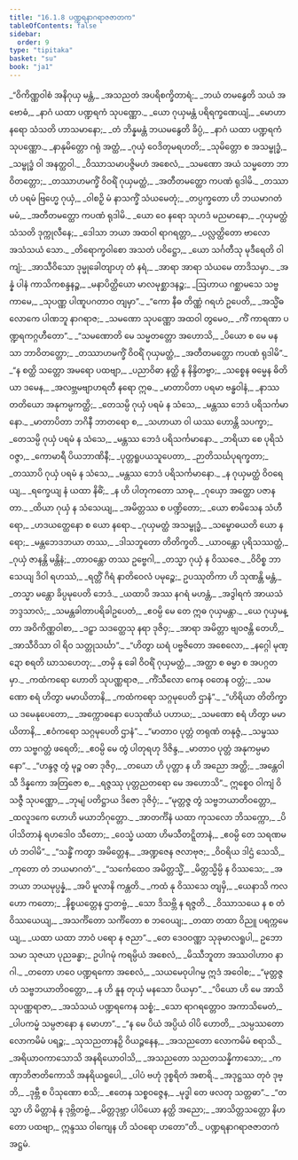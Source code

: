 ```yaml
---
title: "16.1.8 ပဏ္ဍရနာဂရာဇဇာတက"
tableOfContents: false
sidebar:
  order: 9
type: "tipitaka"
basket: "su"
book: "ja1"
---
```



<DynamicBreadcrumb />

<Division number="258" book="ja1">

<Paragraph number="3520" type="verses" book="ja1">
_“ဝိကိဏ္ဏဝါစံ အနိဂုယှ မန္တံ,_  
_အသညတံ အပရိစက္ခိတာရံ;_  
_ဘယံ တမနွေတိ သယံ အဗောဓံ,_  
_နာဂံ ယထာ ပဏ္ဍရကံ သုပဏ္ဏော._  

</Paragraph>

</Division>
<Division number="259" book="ja1">

<Paragraph number="3521" type="verses" book="ja1">
_ယော ဂုယှမန္တံ ပရိရက္ခဏေယျံ,_  
_မောဟာ နရော သံသတိ ဟာသမာနော;_  
_တံ ဘိန္နမန္တံ ဘယမနွေတိ ခိပ္ပံ,_  
_နာဂံ ယထာ ပဏ္ဍရကံ သုပဏ္ဏော._  

</Paragraph>

</Division>
<Division number="260" book="ja1">

<Paragraph number="3522" type="verses" book="ja1">
_နာနုမိတ္တော ဂရုံ အတ္ထံ,_  
_ဂုယှံ ဝေဒိတုမရဟတိ;_  
_သုမိတ္တော စ အသမ္ဗုဒ္ဓံ,_  
_သမ္ဗုဒ္ဓံ ဝါ အနတ္ထဝါ._  

</Paragraph>

</Division>
<Division number="261" book="ja1">

<Paragraph number="3523" type="verses" book="ja1">
_ဝိဿာသမာပဇ္ဇိမဟံ အစေလံ,_  
_သမဏော အယံ သမ္မတော ဘာဝိတတ္တော;_  
_တဿာဟမက္ခိံ ဝိဝရိံ ဂုယှမတ္ထံ,_  
_အတီတမတ္ထော ကပဏံ ရုဒါမိ._  

</Paragraph>

</Division>
<Division number="262" book="ja1">

<Paragraph number="3524" type="verses" book="ja1">
_တဿာဟံ ပရမံ ဗြဟ္မေ ဂုယှံ,_  
_ဝါစဉှိ မံ နာသက္ခိံ သံယမေတုံ;_  
_တပ္ပက္ခတော ဟိ ဘယမာဂတံ မမံ,_  
_အတီတမတ္ထော ကပဏံ ရုဒါမိ._  

</Paragraph>

</Division>
<Division number="263" book="ja1">

<Paragraph number="3525" type="verses" book="ja1">
_ယော ဝေ နရော သုဟဒံ မညမာနော,_  
_ဂုယှမတ္ထံ သံသတိ ဒုက္ကုလီနေ;_  
_ဒေါသာ ဘယာ အထဝါ ရာဂရတ္တာ,_  
_ပလ္လတ္ထိတော ဗာလော အသံသယံ သော._  

</Paragraph>

</Division>
<Division number="264" book="ja1">

<Paragraph number="3526" type="verses" book="ja1">
_တိရောက္ခဝါစော အသတံ ပဝိဋ္ဌော,_  
_ယော သင်္ဂတီသု မုဒီရေတိ ဝါကျံ;_  
_အာသီဝိသော ဒုမ္မုခေါတျာဟု တံ နရံ,_  
_အာရာ အာရာ သံယမေ တာဒိသမှာ._  

</Paragraph>

</Division>
<Division number="265" book="ja1">

<Paragraph number="3527" type="verses" book="ja1">
_အန္နံ ပါနံ ကာသိကစန္ဒနဉ္စ,_  
_မနာပိတ္ထိယော မာလမုစ္ဆာဒနဉ္စ;_  
_ဩဟာယ ဂစ္ဆာမသေ သဗ္ဗကာမေ,_  
_သုပဏ္ဏ ပါဏူပဂတာဝ တျမှာ”._  

</Paragraph>

</Division>
<Division number="266" book="ja1">

<Paragraph number="3528" type="verses" book="ja1">
_“ကော နီဓ တိဏ္ဏံ ဂရဟံ ဥပေတိ,_  
_အသ္မိံဓလောကေ ပါဏဘူ နာဂရာဇ;_  
_သမဏော သုပဏ္ဏော အထဝါ တွမေဝ,_  
_ကိံ ကာရဏာ ပဏ္ဍရကဂ္ဂဟီတော”._  

</Paragraph>

</Division>
<Division number="267" book="ja1">

<Paragraph number="3529" type="verses" book="ja1">
_“သမဏောတိ မေ သမ္မတတ္တော အဟောသိ,_  
_ပိယော စ မေ မနသာ ဘာဝိတတ္တော;_  
_တဿာဟမက္ခိံ ဝိဝရိံ ဂုယှမတ္ထံ,_  
_အတီတမတ္ထော ကပဏံ ရုဒါမိ”._  

</Paragraph>

</Division>
<Division number="268" book="ja1">

<Paragraph number="3530" type="verses" book="ja1">
_“န စတ္ထိ သတ္တော အမရော ပထဗျာ,_  
_ပညာဝိဓာ နတ္ထိ န နိန္ဒိတဗ္ဗာ;_  
_သစ္စေန ဓမ္မေန ဓိတိယာ ဒမေန,_  
_အလဗ္ဘမဗျာဟရတီ နရော ဣဓ._  

</Paragraph>

</Division>
<Division number="269" book="ja1">

<Paragraph number="3531" type="verses" book="ja1">
_မာတာပိတာ ပရမာ ဗန္ဓဝါနံ,_  
_နာဿ တတိယော အနုကမ္ပကတ္ထိ;_  
_တေသမ္ပိ ဂုယှံ ပရမံ န သံသေ,_  
_မန္တဿ ဘေဒံ ပရိသင်္ကမာနော._  

</Paragraph>

</Division>
<Division number="270" book="ja1">

<Paragraph number="3532" type="verses" book="ja1">
_မာတာပိတာ ဘဂိနီ ဘာတရော စ,_  
_သဟာယာ ဝါ ယဿ ဟောန္တိ သပက္ခာ;_  
_တေသမ္ပိ ဂုယှံ ပရမံ န သံသေ,_  
_မန္တဿ ဘေဒံ ပရိသင်္ကမာနော._  

</Paragraph>

</Division>
<Division number="271" book="ja1">

<Paragraph number="3533" type="verses" book="ja1">
_ဘရိယာ စေ ပုရိသံ ဝဇ္ဇာ,_  
_ကောမာရီ ပိယဘာဏိနီ;_  
_ပုတ္တရူပယသူပေတာ,_  
_ဉာတိသင်္ဃပုရက္ခတာ;_  
_တဿာပိ ဂုယှံ ပရမံ န သံသေ,_  
_မန္တဿ ဘေဒံ ပရိသင်္ကမာနော._  

</Paragraph>

</Division>
<Division number="272" book="ja1">

<Paragraph number="3534" type="verses" book="ja1">
_န ဂုယှမတ္ထံ ဝိဝရေယျ,_  
_ရက္ခေယျ နံ ယထာ နိဓိံ;_  
_န ဟိ ပါတုကတော သာဓု,_  
_ဂုယှော အတ္ထော ပဇာနတာ._  

</Paragraph>

</Division>
<Division number="273" book="ja1">

<Paragraph number="3535" type="verses" book="ja1">
_ထိယာ ဂုယှံ န သံသေယျ,_  
_အမိတ္တဿ စ ပဏ္ဍိတော;_  
_ယော စာမိသေန သံဟီရော,_  
_ဟဒယတ္ထေနော စ ယော နရော._  

</Paragraph>

</Division>
<Division number="274" book="ja1">

<Paragraph number="3536" type="verses" book="ja1">
_ဂုယှမတ္ထံ အသမ္ဗုဒ္ဓံ,_  
_သမ္ဗောဓယတိ ယော နရော;_  
_မန္တဘေဒဘယာ တဿ,_  
_ဒါသဘူတော တိတိက္ခတိ._  

</Paragraph>

</Division>
<Division number="275" book="ja1">

<Paragraph number="3537" type="verses" book="ja1">
_ယာဝန္တော ပုရိသဿတ္ထံ,_  
_ဂုယှံ ဇာနန္တိ မန္တိနံ;_  
_တာဝန္တော တဿ ဥဗ္ဗေဂါ,_  
_တသ္မာ ဂုယှံ န ဝိဿဇေ._  

</Paragraph>

</Division>
<Division number="276" book="ja1">

<Paragraph number="3538" type="verses" book="ja1">
_ဝိဝိစ္စ ဘာသေယျ ဒိဝါ ရဟဿံ,_  
_ရတ္တိံ ဂိရံ နာတိဝေလံ ပမုဉ္စေ;_  
ဥပဿုတိကာ ဟိ သုဏန္တိ မန္တံ,_  
_တသ္မာ မန္တော ခိပ္ပမုပေတိ ဘေဒံ._  

</Paragraph>

</Division>
<Division number="277" book="ja1">

<Paragraph number="3539" type="verses" book="ja1">
_ယထာပိ အဿ နဂရံ မဟန္တံ,_  
_အဒွါရကံ အာယသံ ဘဒ္ဒသာလံ;_  
_သမန္တခါတာပရိခါဥပေတံ,_  
_ဧဝမ္ပိ မေ တေ ဣဓ ဂုယှမန္တာ._  

</Paragraph>

</Division>
<Division number="278" book="ja1">

<Paragraph number="3540" type="verses" book="ja1">
_ယေ ဂုယှမန္တာ အဝိကိဏ္ဏဝါစာ,_  
_ဒဠှာ သဒတ္ထေသု နရာ ဒုဇိဝှ;_  
_အာရာ အမိတ္တာ ဗျဝဇန္တိ တေဟိ,_  
_အာသီဝိသာ ဝါ ရိဝ သတ္တုသင်္ဃာ”._  

</Paragraph>

</Division>
<Division number="279" book="ja1">

<Paragraph number="3541" type="verses" book="ja1">
_“ဟိတွာ ဃရံ ပဗ္ဗဇိတော အစေလော,_  
_နဂ္ဂေါ မုဏ္ဍော စရတိ ဃာသဟေတု;_  
_တမှိ နု ခေါ ဝိဝရိံ ဂုယှမတ္ထံ,_  
_အတ္ထာ စ ဓမ္မာ စ အပဂ္ဂတမှာ._  

</Paragraph>

</Division>
<Division number="280" book="ja1">

<Paragraph number="3542" type="verses" book="ja1">
_ကထံကရော ဟောတိ သုပဏ္ဏရာဇ,_  
_ကိံသီလော ကေန ဝတေန ဝတ္တံ;_  
_သမဏော စရံ ဟိတွာ မမာယိတာနိ,_  
_ကထံကရော သဂ္ဂမုပေတိ ဌာနံ”._  

</Paragraph>

</Division>
<Division number="281" book="ja1">

<Paragraph number="3543" type="verses" book="ja1">
_“ဟိရိယာ တိတိက္ခာယ ဒမေနုပေတော,_  
_အက္ကောဓနော ပေသုဏိယံ ပဟာယ;_  
_သမဏော စရံ ဟိတွာ မမာယိတာနိ,_  
_ဧဝံကရော သဂ္ဂမုပေတိ ဌာနံ”._  

</Paragraph>

</Division>
<Division number="282" book="ja1">

<Paragraph number="3544" type="verses" book="ja1">
_“မာတာဝ ပုတ္တံ တရုဏံ တနုဇ္ဇံ,_  
_သမ္ဖဿတာ သဗ္ဗဂတ္တံ ဖရေတိ;_  
_ဧဝမ္ပိ မေ တွံ ပါတုရဟု ဒိဇိန္ဒ,_  
_မာတာဝ ပုတ္တံ အနုကမ္ပမာနော”._  

</Paragraph>

</Division>
<Division number="283" book="ja1">

<Paragraph number="3545" type="verses" book="ja1">
_“ဟန္ဒဇ္ဇ တွံ မုဉ္စ ဝဓာ ဒုဇိဝှ,_  
_တယော ဟိ ပုတ္တာ န ဟိ အညော အတ္ထိ;_  
_အန္တေဝါသီ ဒိန္နကော အတြဇော စ,_  
_ရဇ္ဇဿု ပုတ္တညတရော မေ အဟောသိ”._  

</Paragraph>

</Division>
<Division number="284" book="ja1">

<Paragraph number="3546" type="verses" book="ja1">
ဣစ္စေဝ ဝါကျံ ဝိသဇ္ဇီ သုပဏ္ဏော,_  
_ဘုမျံ ပတိဋ္ဌာယ ဒိဇော ဒုဇိဝှံ;_  
_“မုတ္တဇ္ဇ တွံ သဗ္ဗဘယာတိဝတ္တော,_  
_ထလူဒကေ ဟောဟိ မယာဘိဂုတ္တော._  

</Paragraph>

</Division>
<Division number="285" book="ja1">

<Paragraph number="3547" type="verses" book="ja1">
_အာတင်္ကိနံ ယထာ ကုသလော ဘိသက္ကော,_  
_ပိပါသိတာနံ ရဟဒေါဝ သီတော;_  
_ဝေသ္မံ ယထာ ဟိမသီတဋ္ဋိတာနံ,_  
_ဧဝမ္ပိ တေ သရဏမဟံ ဘဝါမိ”._  

</Paragraph>

</Division>
<Division number="286" book="ja1">

<Paragraph number="3548" type="verses" book="ja1">
_“သန္ဓိံ ကတွာ အမိတ္တေန,_  
_အဏ္ဍဇေန ဇလာဗုဇ;_  
_ဝိဝရိယ ဒါဌံ သေသိ,_  
_ကုတော တံ ဘယမာဂတံ”._  

</Paragraph>

</Division>
<Division number="287" book="ja1">

<Paragraph number="3549" type="verses" book="ja1">
_“သင်္ကေထေဝ အမိတ္တသ္မိံ,_  
_မိတ္တသ္မိမ္ပိ န ဝိဿသေ;_  
_အဘယာ ဘယမုပ္ပန္နံ,_  
_အပိ မူလာနိ ကန္တတိ._  

</Paragraph>

</Division>
<Division number="288" book="ja1">

<Paragraph number="3550" type="verses" book="ja1">
_ကထံ နု ဝိဿသေ တျမှိ,_  
_ယေနာသိ ကလဟော ကတော;_  
_နိစ္စယတ္တေန ဌာတဗ္ဗံ,_  
_သော ဒိသဗ္ဘိ န ရဇ္ဇတိ._  

</Paragraph>

</Division>
<Division number="289" book="ja1">

<Paragraph number="3551" type="verses" book="ja1">
_ဝိဿာသယေ န စ တံ ဝိဿယေယျ,_  
_အသင်္ကိတော သင်္ကိတော စ ဘဝေယျ;_  
_တထာ တထာ ဝိညူ ပရက္ကမေယျ,_  
_ယထာ ယထာ ဘာဝံ ပရော န ဇညာ”._  

</Paragraph>

</Division>
<Division number="290" book="ja1">

<Paragraph number="3552" book="ja1">
_တေ ဒေဝဝဏ္ဏာ သုခုမာလရူပါ,_  
ဥဘော သမာ သုဇယာ ပုညခန္ဓာ;_  
ဥပါဂမုံ ကရမ္ပိယံ အစေလံ,_  
_မိဿီဘူတာ အဿဝါဟာဝ နာဂါ._  

</Paragraph>

</Division>
<Division number="291" book="ja1">

<Paragraph number="3553" type="verses" book="ja1">
_တတော ဟဝေ ပဏ္ဍရကော အစေလံ,_  
_သယမေဝုပါဂမ္မ ဣဒံ အဝေါစ;_  
_“မုတ္တဇ္ဇဟံ သဗ္ဗဘယာတိဝတ္တော,_  
_န ဟိ နူန တုယှံ မနသော ပိယမှာ”._  

</Paragraph>

</Division>
<Division number="292" book="ja1">

<Paragraph number="3554" type="verses" book="ja1">
_“ပိယော ဟိ မေ အာသိ သုပဏ္ဏရာဇာ,_  
_အသံသယံ ပဏ္ဍရကေန သစ္စံ;_  
_သော ရာဂရတ္တောဝ အကာသိမေတံ,_  
_ပါပကမ္မံ သမ္ပဇာနော န မောဟာ”._  

</Paragraph>

</Division>
<Division number="293" book="ja1">

<Paragraph number="3555" type="verses" book="ja1">
_“န မေ ပိယံ အပ္ပိယံ ဝါပိ ဟောတိ,_  
_သမ္ပဿတော လောကမိမံ ပရဉ္စ;_  
_သုသညတာနဉှိ ဝိယဉ္ဇနေန,_  
_အသညတော လောကမိမံ စရာသိ._  

</Paragraph>

</Division>
<Division number="294" book="ja1">

<Paragraph number="3556" type="verses" book="ja1">
_အရိယာဝကာသောသိ အနရိယောဝါသိ,_  
_အသညတော သညတသန္နိကာသော;_  
_ကဏှာဘိဇာတိကောသိ အနရိယရူပေါ,_  
_ပါပံ ဗဟုံ ဒုစ္စရိတံ အစာရိ._  

</Paragraph>

</Division>
<Division number="295" book="ja1">

<Paragraph number="3557" type="verses" book="ja1">
_အဒုဋ္ဌဿ တုဝံ ဒုဗ္ဘိ,_  
_ဒုဗ္ဘီ စ ပိသုဏော စသိ;_  
_ဧတေန သစ္စဝဇ္ဇေန,_  
_မုဒ္ဓါ တေ ဖလတု သတ္တဓာ”._  

</Paragraph>

</Division>
<Division number="296" book="ja1">

<Paragraph number="3558" type="verses" book="ja1">
_“တသ္မာ ဟိ မိတ္တာနံ န ဒုဗ္ဘိတဗ္ဗံ,_  
_မိတ္တဒုဗ္ဘာ ပါပိယော နတ္ထိ အညော;_  
_အာသိတ္တသတ္တော နိဟတော ပထဗျာ,_  
ဣန္ဒဿ ဝါကျေန ဟိ သံဝရော ဟတော”တိ._  


</Paragraph>
</Division>

<Paragraph number="3559" type="center" book="ja1">
ပဏ္ဍရနာဂရာဇဇာတကံ အဋ္ဌမံ.
</Paragraph>